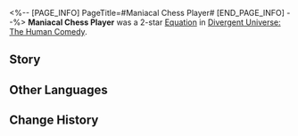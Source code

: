 <%-- [PAGE_INFO]
PageTitle=#Maniacal Chess Player#
[END_PAGE_INFO] --%>
{{Removed|Equation}}
{{Equation Infobox
|period   = The Human Comedy
|rarity   = 2
|path1    = Elation*4
|path2    = Erudition*4
|effect   = Increase CRIT DMG dealt by characters' Follow-up ATKs by {{Color|h|100%}}. When using "{{Extra Effect|Brain in a Vat|61000044}}" to launch Ultimate and deal DMG to enemy targets, it is considered as a Follow-up ATK.
|mentions = 
}}
'''Maniacal Chess Player''' was a 2-star [[Divergent Universe: The Human Comedy/Equations|Equation]] in [[Divergent Universe: The Human Comedy]].

==Story==
{{Description|Technology, having strayed from the Aeons, now serves as a different god in the minds of countless people. With a few embellishments to lab data, worship will drag the future into the gutter of fallacy. As the flames of war ignite the fuses of weapons, the muted world will descend into a killing frenzy.<br /><br />You misinterpret the knowledge from the future, just to witness fools wield the powers of star segmenta to construct dramatic humanoid machines. You teach falsehoods and distortions, just to watch those in power wave the flag of misleading theories to safeguard their interests. Errant trajectories have toppled fleets of ships, while the deviation of directions has brought entire civilizations to their knees. The so-called technology is merely a game of aero-chess, manipulated by at will. You roll the dice, transforming the quest for knowledge into a frenzied game of death.}}
<!--
==Gameplay Notes==
* 
-->
==Other Languages==
{{Other Languages
|en   = Maniacal Chess Player
|zhs  = 迷狂棋手
|zht  = 迷狂棋手
|ja   = {{Rubi|狂気|きょうき}}の{{Rubi|棋士|きし}}
|ko   = 광열의 기사(棋士)
|es   = Estratega fanático
|fr   = Joueur d'échecs frénétique
|ru   = Помешанный тактик
|th   = นักหมากจอมคลั่ง
|vi   = Kỳ Thủ Điên Cuồng
|de   = Taktik-Fanatiker
|id   = Maniacal Chess Player
|pt   = Enxadrista Maníaco
}}

==Change History==
{{Change History|2.7}}